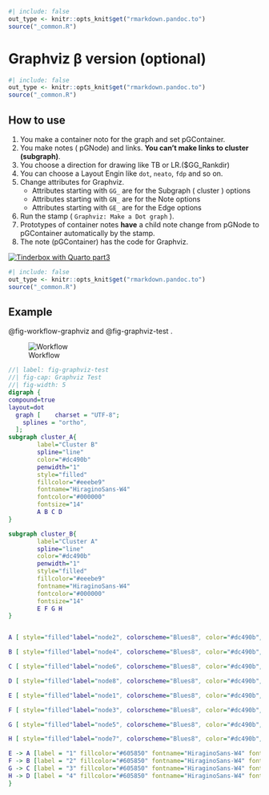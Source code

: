 ```r
#| include: false
out_type <- knitr::opts_knit$get("rmarkdown.pandoc.to")
source("_common.R")
```
# Graphviz β version (optional) {#sec-graphviz-optional }



```r
#| include: false
out_type <- knitr::opts_knit$get("rmarkdown.pandoc.to")
source("_common.R")
```
## How to use {#sec-how-to-use-graphviz }

1. You make a container noto for the graph and set pGContainer.
2. You make notes ( pGNode) and links. **You can't make links to cluster (subgraph)**.
3. You choose a direction for drawing like TB or LR.($GG_Rankdir)
4. You can choose a Layout Engin like `dot`,  `neato`, `fdp` and so on.
4. Change attributes for Graphviz.
    * Attributes starting with `GG_` are for the Subgraph ( cluster ) options
    * Attributes starting with `GN_` are for the Note options
    * Attributes starting with `GE_` are for the Edge options
4. Run the stamp ( `Graphviz: Make a Dot graph` ).
5. Prototypes of container notes **have** a child note change from pGNode to pGContainer automatically by the stamp.
6. The note (pGContainer) has the code for Graphviz.

[![Tinderbox with Quarto part3](screenshots/youtube_opening_part3.png)](https://youtu.be/fayHy-Ikr5I)


```r
#| include: false
out_type <- knitr::opts_knit$get("rmarkdown.pandoc.to")
source("_common.R")
```
## Example {#sec-graphviz-example }

@fig-workflow-graphviz  and @fig-graphviz-test .

![Workflow](screenshots/workflow.png)

```dot
//| label: fig-graphviz-test
//| fig-cap: Graphviz Test
//| fig-width: 5
digraph {
compound=true
layout=dot
  graph [    charset = "UTF-8";
    splines = "ortho",
  ];
subgraph cluster_A{
        label="Cluster B"
        spline="line"
        color="#dc490b"
        penwidth="1"
        style="filled"
        fillcolor="#eeebe9"
        fontname="HiraginoSans-W4"
        fontcolor="#000000"
        fontsize="14"
        A B C D 
}

subgraph cluster_B{
        label="Cluster A"
        spline="line"
        color="#dc490b"
        penwidth="1"
        style="filled"
        fillcolor="#eeebe9"
        fontname="HiraginoSans-W4"
        fontcolor="#000000"
        fontsize="14"
        E F G H 
}


A [ style="filled"label="node2", colorscheme="Blues8", color="#dc490b", penwidth="1", fillcolor="#ffffff", fontname="HiraginoSans-W4", fontcolor="#000000", fontsize="12"]

B [ style="filled"label="node4", colorscheme="Blues8", color="#dc490b", penwidth="1", fillcolor="#ffffff", fontname="HiraginoSans-W4", fontcolor="#000000", fontsize="12"]

C [ style="filled"label="node6", colorscheme="Blues8", color="#dc490b", penwidth="1", fillcolor="#ffffff", fontname="HiraginoSans-W4", fontcolor="#000000", fontsize="12"]

D [ style="filled"label="node8", colorscheme="Blues8", color="#dc490b", penwidth="1", fillcolor="#ffffff", fontname="HiraginoSans-W4", fontcolor="#000000", fontsize="12"]

E [ style="filled"label="node1", colorscheme="Blues8", color="#dc490b", penwidth="1", fillcolor="#ffffff", fontname="HiraginoSans-W4", fontcolor="#000000", fontsize="12"]

F [ style="filled"label="node3", colorscheme="Blues8", color="#dc490b", penwidth="1", fillcolor="#ffffff", fontname="HiraginoSans-W4", fontcolor="#000000", fontsize="12"]

G [ style="filled"label="node5", colorscheme="Blues8", color="#dc490b", penwidth="1", fillcolor="#ffffff", fontname="HiraginoSans-W4", fontcolor="#000000", fontsize="12"]

H [ style="filled"label="node7", colorscheme="Blues8", color="#dc490b", penwidth="1", fillcolor="#ffffff", fontname="HiraginoSans-W4", fontcolor="#000000", fontsize="12"]

E -> A [label = "1" fillcolor="#605850" fontname="HiraginoSans-W4" fontcolor="#000000" fontsize="10" labelfloat="false" ]
F -> B [label = "2" fillcolor="#605850" fontname="HiraginoSans-W4" fontcolor="#000000" fontsize="10" labelfloat="false" ltail = "cluster_B" ]
G -> C [label = "3" fillcolor="#605850" fontname="HiraginoSans-W4" fontcolor="#000000" fontsize="10" labelfloat="false" lhead = "cluster_A" ]
H -> D [label = "4" fillcolor="#605850" fontname="HiraginoSans-W4" fontcolor="#000000" fontsize="10" labelfloat="false" lhead = "cluster_A" ltail = "cluster_B" ]
}
```





